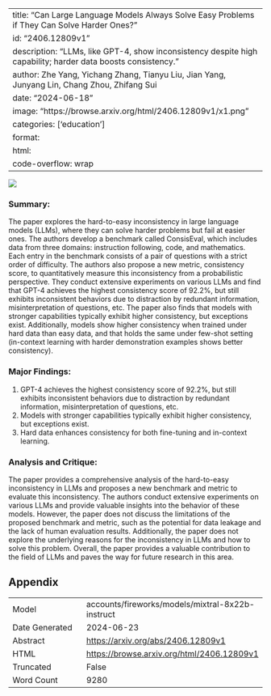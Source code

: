 
---
title: "Can Large Language Models Always Solve Easy Problems if They Can Solve Harder Ones?"
id: "2406.12809v1"
description: "LLMs, like GPT-4, show inconsistency despite high capability; harder data boosts consistency."
author: Zhe Yang, Yichang Zhang, Tianyu Liu, Jian Yang, Junyang Lin, Chang Zhou, Zhifang Sui
date: "2024-06-18"
image: "https://browse.arxiv.org/html/2406.12809v1/x1.png"
categories: ['education']
format:
  html:
    code-overflow: wrap
---

![](https://browse.arxiv.org/html/2406.12809v1/x1.png)

### Summary:

The paper explores the hard-to-easy inconsistency in large language models (LLMs), where they can solve harder problems but fail at easier ones. The authors develop a benchmark called ConsisEval, which includes data from three domains: instruction following, code, and mathematics. Each entry in the benchmark consists of a pair of questions with a strict order of difficulty. The authors also propose a new metric, consistency score, to quantitatively measure this inconsistency from a probabilistic perspective. They conduct extensive experiments on various LLMs and find that GPT-4 achieves the highest consistency score of 92.2%, but still exhibits inconsistent behaviors due to distraction by redundant information, misinterpretation of questions, etc. The paper also finds that models with stronger capabilities typically exhibit higher consistency, but exceptions exist. Additionally, models show higher consistency when trained under hard data than easy data, and that holds the same under few-shot setting (in-context learning with harder demonstration examples shows better consistency).

### Major Findings:

1. GPT-4 achieves the highest consistency score of 92.2%, but still exhibits inconsistent behaviors due to distraction by redundant information, misinterpretation of questions, etc.
2. Models with stronger capabilities typically exhibit higher consistency, but exceptions exist.
3. Hard data enhances consistency for both fine-tuning and in-context learning.

### Analysis and Critique:

The paper provides a comprehensive analysis of the hard-to-easy inconsistency in LLMs and proposes a new benchmark and metric to evaluate this inconsistency. The authors conduct extensive experiments on various LLMs and provide valuable insights into the behavior of these models. However, the paper does not discuss the limitations of the proposed benchmark and metric, such as the potential for data leakage and the lack of human evaluation results. Additionally, the paper does not explore the underlying reasons for the inconsistency in LLMs and how to solve this problem. Overall, the paper provides a valuable contribution to the field of LLMs and paves the way for future research in this area.

## Appendix

|          |          |
|----------|----------|
| Model     | accounts/fireworks/models/mixtral-8x22b-instruct       |
| Date Generated     | 2024-06-23       |
| Abstract | [https://arxiv.org/abs/2406.12809v1](https://arxiv.org/abs/2406.12809v1)        |
| HTML     | [https://browse.arxiv.org/html/2406.12809v1](https://browse.arxiv.org/html/2406.12809v1)       |
| Truncated       | False       |
| Word Count       | 9280       |